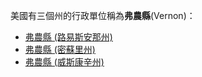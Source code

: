 美國有三個州的行政單位稱為'''弗農縣'''(Vernon)：
* [[弗農縣_(路易斯安那州)|弗農縣 (路易斯安那州)]]
* [[弗農縣_(密蘇里州)|弗農縣 (密蘇里州)]]
* [[弗農縣_(威斯康辛州)|弗農縣 (威斯康辛州)]]
{{disambig|F弗農縣|Cat=三字县名消歧义}}